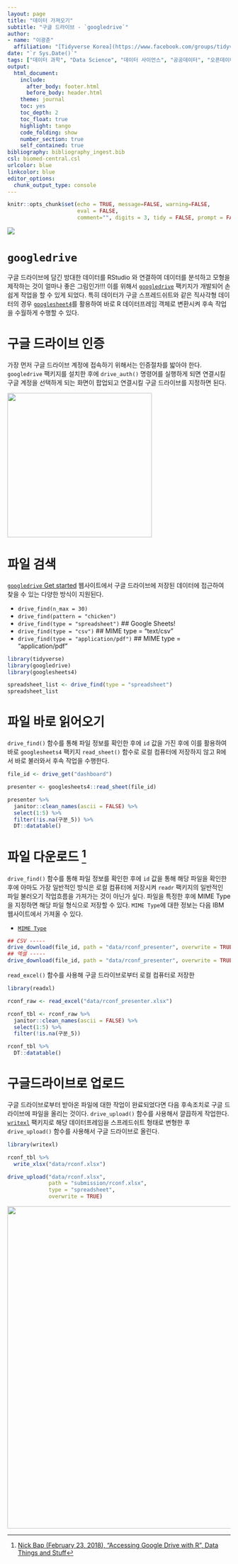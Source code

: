 ```yaml
---
layout: page
title: "데이터 가져오기"
subtitle: "구글 드라이브 - `googledrive`"
author:
- name: "이광춘"
  affiliation: "[Tidyverse Korea](https://www.facebook.com/groups/tidyverse/)"
date: "`r Sys.Date()`"
tags: ["데이터 과학", "Data Science", "데이터 사이언스", "공공데이터", "오픈데이터", "구글 드라이브", "Google Drive", "googledrive"]
output:
  html_document: 
    include:
      after_body: footer.html
      before_body: header.html
    theme: journal
    toc: yes
    toc_depth: 2
    toc_float: true
    highlight: tango
    code_folding: show
    number_section: true
    self_contained: true
bibliography: bibliography_ingest.bib
csl: biomed-central.csl
urlcolor: blue
linkcolor: blue
editor_options: 
  chunk_output_type: console
---
```


```r
knitr::opts_chunk$set(echo = TRUE, message=FALSE, warning=FALSE,
                      eval = FALSE,
                      comment="", digits = 3, tidy = FALSE, prompt = FALSE, fig.align = 'center')
```

![](fig/google-drive-for-R.png)

# `googledrive` {#googledrive-workflow}

구글 드라이브에 담긴 방대한 데이터를 RStudio 와 연결하여 데이터를 분석하고 모형을 제작하는 것이 얼마나 좋은 그림인가!!! 이를 위해서 [`googledrive`](https://googledrive.tidyverse.org/) 팩키지가 개발되어 손쉽게 작업을 할 수 있게 되었다. 특히 데이터가 구글 스프레드쉬트와 같은 직사각형 데이터의 경우 [`googlesheet4`](https://googlesheets4.tidyverse.org/)를 활용하여 바로 R 데이터프레임 객체로 변환시켜 후속 작업을 수월하게 수행할 수 있다.

# 구글 드라이브 인증 {#googledrive-authorization}

가장 먼저 구글 드라이브 계정에 접속하기 위해서는 인증절차를 밟아야 한다. `googledrive` 팩키지를 설치한 후에 `drive_auth()` 명령어를 실행하게 되면 연결시킬 구글 계정을 선택하게 되는 화면이 팝업되고 연결시킬 구글 드라이브를 지정하면 된다.

![](fig/googledrive-auth.png){width="326"}

# 파일 검색 {#googledrive-search}

[`googledrive` Get started](https://googledrive.tidyverse.org/) 웹사이트에서 구글 드라이브에 저장된 데이터에 접근하여 찾을 수 있는 다양한 방식이 지원된다.

-   `drive_find(n_max = 30)`
-   `drive_find(pattern = "chicken")`
-   `drive_find(type = "spreadsheet")` \#\# Google Sheets!
-   `drive_find(type = "csv")` \#\# MIME type = "text/csv"
-   `drive_find(type = "application/pdf")` \#\# MIME type = "application/pdf"

```r
library(tidyverse)
library(googledrive)
library(googlesheets4)

spreadsheet_list <- drive_find(type = "spreadsheet")
spreadsheet_list
```

# 파일 바로 읽어오기 {#googledrive-read}

`drive_find()` 함수를 통해 파일 정보를 확인한 후에 `id` 값을 가진 후에 이를 활용하여 바로 `googlesheets4` 팩키지 `read_sheet()` 함수로 로컬 컴퓨터에 저장하지 않고 R에서 바로 불러와서 후속 작업을 수행한다.

```r
file_id <- drive_get("dashboard")

presenter <- googlesheets4::read_sheet(file_id)

presenter %>%
  janitor::clean_names(ascii = FALSE) %>%
  select(1:5) %>%
  filter(!is.na(구분_5)) %>%
  DT::datatable()
```

# 파일 다운로드 [^1] {#googledrive-download}

[^1]: [Nick Bap (February 23, 2018), "Accessing Google Drive with R", Data Things and Stuff](https://nickbap.com/2018/02/23/accessing-google-drive-with-r/)

`drive_find()` 함수를 통해 파일 정보를 확인한 후에 `id` 값을 통해 해당 파일을 확인한 후에 아마도 가장 일반적인 방식은 로컬 컴퓨터에 저장시켜 `readr` 팩키지의 일반적인 파일 불러오기 작업흐름을 가져가는 것이 아닌가 싶다. 파일을 특정한 후에 MIME Type 을 지정하면 해당 파일 형식으로 저장할 수 있다. `MIME Type`에 대한 정보는 다음 IBM 웹사이트에서 가져올 수 있다.

-   [`MIME Type`](https://www.ibm.com/docs/en/wkc/cloud?topic=catalog-previews)

```r
## CSV -----
drive_download(file_id, path = "data/rconf_presenter", overwrite = TRUE, type = "csv")
## 엑셀 -----
drive_download(file_id, path = "data/rconf_presenter", overwrite = TRUE, type = "application/vnd.openxmlformats-officedocument.spreadsheetml.sheet")
```

`read_excel()` 함수를 사용해 구글 드라이브로부터 로컬 컴퓨터로 저장한

```r
library(readxl)

rconf_raw <- read_excel("data/rconf_presenter.xlsx")

rconf_tbl <- rconf_raw %>% 
  janitor::clean_names(ascii = FALSE) %>% 
  select(1:5) %>% 
  filter(!is.na(구분_5))

rconf_tbl %>% 
  DT::datatable()
```

# 구글드라이브로 업로드 {#googledrive-upload}

구글 드라이브로부터 받아온 파일에 대한 작업이 완료되었다면 다음 후속조치로 구글 드라이브에 파일을 올리는 것이다. `drive_upload()` 함수를 사용해서 깔끕하게 작업한다. [`writexl`](https://docs.ropensci.org/writexl/) 팩키지로 해당 데이터프레임을 스프레드쉬트 형태로 변형한 후 `drive_upload()` 함수를 사용해서 구글 드라이브로 올린다.

```r
library(writexl)

rconf_tbl %>% 
  write_xlsx("data/rconf.xlsx")

drive_upload("data/rconf.xlsx",
             path = "submission/rconf.xlsx",
             type = "spreadsheet",
             overwrite = TRUE)
```

![](fig/googledrivew-upload.png){width="728"}
